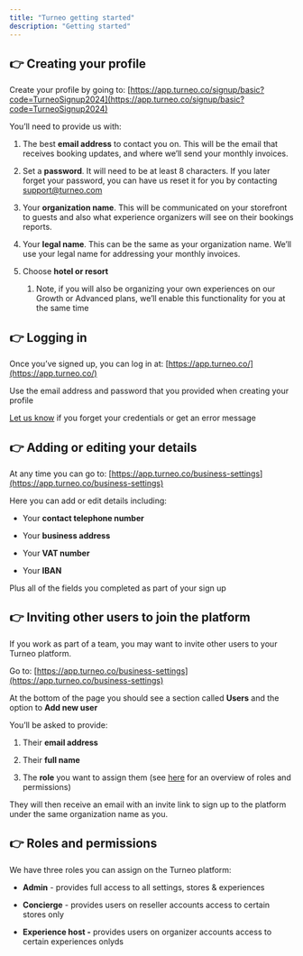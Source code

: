 ```yaml
---
title: "Turneo getting started"
description: "Getting started"
---
```


## 👉 Creating your profile

Create your profile by going to: [https://app.turneo.co/signup/basic?code=TurneoSignup2024](https://app.turneo.co/signup/basic?code=TurneoSignup2024)

You’ll need to provide us with:

1. The best **email address** to contact you on. This will be the email that receives booking updates, and where we’ll send your monthly invoices.

2. Set a **password**. It will need to be at least 8 characters. If you later forget your password, you can have us reset it for you by contacting [support@turneo.com](mailto:support@turneo.com)

3. Your **organization name**. This will be communicated on your storefront to guests and also what experience organizers will see on their bookings reports.

4. Your **legal name**. This can be the same as your organization name. We’ll use your legal name for addressing your monthly invoices.

5. Choose **hotel or resort**

   1. Note, if you will also be organizing your own experiences on our Growth or Advanced plans, we’ll enable this functionality for you at the same time


## 👉 Logging in

Once you’ve signed up, you can log in at: [https://app.turneo.co/](https://app.turneo.co/)

Use the email address and password that you provided when creating your profile

[Let us know](mailto:support@turneo.com) if you forget your credentials or get an error message

## 👉 Adding or editing your details

At any time you can go to: [https://app.turneo.co/business-settings](https://app.turneo.co/business-settings)

Here you can add or edit details including:

* Your **contact telephone number**

* Your **business address**

* Your **VAT number**

* Your **IBAN**

Plus all of the fields you completed as part of your sign up

## 👉 Inviting other users to join the platform

If you work as part of a team, you may want to invite other users to your Turneo platform.

Go to: [https://app.turneo.co/business-settings](https://app.turneo.co/business-settings)

At the bottom of the page you should see a section called **Users** and the option to **Add new user**

You’ll be asked to provide:

1. Their **email address**

2. Their **full name**

3. The **role** you want to assign them (see [here](https://www.notion.so/Creating-your-account-Resellers-d93711edd6844d39ad21b7d7ca5b0fc1?pvs=21) for an overview of roles and permissions)

They will then receive an email with an invite link to sign up to the platform under the same organization name as you.

## 👉 Roles and permissions

We have three roles you can assign on the Turneo platform:

* **Admin** - provides full access to all settings, stores & experiences

* **Concierge** - provides users on reseller accounts access to certain stores only

* **Experience host -** provides users on organizer accounts access to certain experiences onlyds
